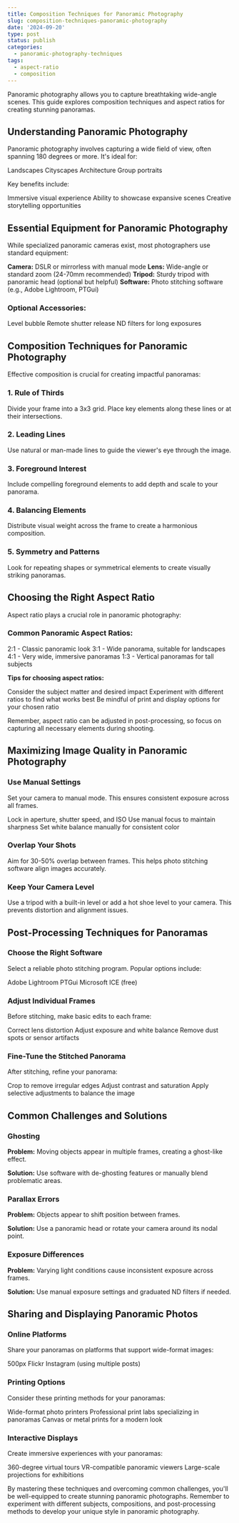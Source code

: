 ```yaml
---
title: Composition Techniques for Panoramic Photography
slug: composition-techniques-panoramic-photography
date: '2024-09-20'
type: post
status: publish
categories:
  - panoramic-photography-techniques
tags:
  - aspect-ratio
  - composition
---
```


Panoramic photography allows you to capture breathtaking wide-angle scenes. This guide explores composition techniques and aspect ratios for creating stunning panoramas.

## Understanding Panoramic Photography

Panoramic photography involves capturing a wide field of view, often spanning 180 degrees or more. It's ideal for:

Landscapes
Cityscapes
Architecture
Group portraits

Key benefits include:

Immersive visual experience
Ability to showcase expansive scenes
Creative storytelling opportunities

## Essential Equipment for Panoramic Photography

While specialized panoramic cameras exist, most photographers use standard equipment:

**Camera:** DSLR or mirrorless with manual mode
**Lens:** Wide-angle or standard zoom (24-70mm recommended)
**Tripod:** Sturdy tripod with panoramic head (optional but helpful)
**Software:** Photo stitching software (e.g., Adobe Lightroom, PTGui)

### Optional Accessories:

Level bubble
Remote shutter release
ND filters for long exposures

## Composition Techniques for Panoramic Photography

Effective composition is crucial for creating impactful panoramas:

### 1. Rule of Thirds

Divide your frame into a 3x3 grid. Place key elements along these lines or at their intersections.

### 2. Leading Lines

Use natural or man-made lines to guide the viewer's eye through the image.

### 3. Foreground Interest

Include compelling foreground elements to add depth and scale to your panorama.

### 4. Balancing Elements

Distribute visual weight across the frame to create a harmonious composition.

### 5. Symmetry and Patterns

Look for repeating shapes or symmetrical elements to create visually striking panoramas.

## Choosing the Right Aspect Ratio

Aspect ratio plays a crucial role in panoramic photography:

### Common Panoramic Aspect Ratios:

2:1 - Classic panoramic look
3:1 - Wide panorama, suitable for landscapes
4:1 - Very wide, immersive panoramas
1:3 - Vertical panoramas for tall subjects

**Tips for choosing aspect ratios:**

Consider the subject matter and desired impact
Experiment with different ratios to find what works best
Be mindful of print and display options for your chosen ratio

Remember, aspect ratio can be adjusted in post-processing, so focus on capturing all necessary elements during shooting.
## Maximizing Image Quality in Panoramic Photography

### Use Manual Settings

Set your camera to manual mode. This ensures consistent exposure across all frames.

Lock in aperture, shutter speed, and ISO
Use manual focus to maintain sharpness
Set white balance manually for consistent color

### Overlap Your Shots

Aim for 30-50% overlap between frames. This helps photo stitching software align images accurately.

### Keep Your Camera Level

Use a tripod with a built-in level or add a hot shoe level to your camera. This prevents distortion and alignment issues.

## Post-Processing Techniques for Panoramas

### Choose the Right Software

Select a reliable photo stitching program. Popular options include:

Adobe Lightroom
PTGui
Microsoft ICE (free)

### Adjust Individual Frames

Before stitching, make basic edits to each frame:

Correct lens distortion
Adjust exposure and white balance
Remove dust spots or sensor artifacts

### Fine-Tune the Stitched Panorama

After stitching, refine your panorama:

Crop to remove irregular edges
Adjust contrast and saturation
Apply selective adjustments to balance the image

## Common Challenges and Solutions

### Ghosting

**Problem:** Moving objects appear in multiple frames, creating a ghost-like effect.

**Solution:** Use software with de-ghosting features or manually blend problematic areas.

### Parallax Errors

**Problem:** Objects appear to shift position between frames.

**Solution:** Use a panoramic head or rotate your camera around its nodal point.

### Exposure Differences

**Problem:** Varying light conditions cause inconsistent exposure across frames.

**Solution:** Use manual exposure settings and graduated ND filters if needed.

## Sharing and Displaying Panoramic Photos

### Online Platforms

Share your panoramas on platforms that support wide-format images:

500px
Flickr
Instagram (using multiple posts)

### Printing Options

Consider these printing methods for your panoramas:

Wide-format photo printers
Professional print labs specializing in panoramas
Canvas or metal prints for a modern look

### Interactive Displays

Create immersive experiences with your panoramas:

360-degree virtual tours
VR-compatible panoramic viewers
Large-scale projections for exhibitions

By mastering these techniques and overcoming common challenges, you'll be well-equipped to create stunning panoramic photographs. Remember to experiment with different subjects, compositions, and post-processing methods to develop your unique style in panoramic photography.
